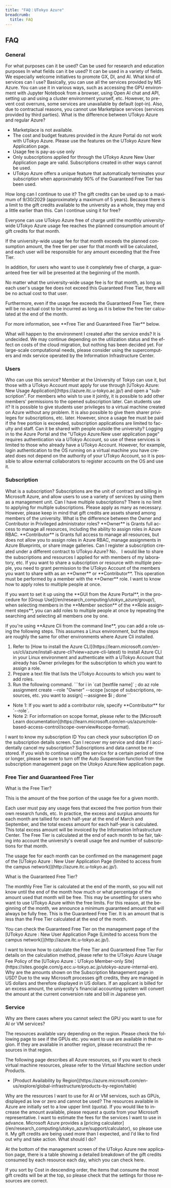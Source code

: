 ```yaml
---
title: "FAQ：UTokyo Azure"
breadcrumb:
  title: FAQ
---
```



## FAQ

### General

<HelpItem lang="en" type="details">
  <Fragment slot="problem">For what purposes can it be used?</Fragment>
  <Fragment slot="solution">Can be used for research and education purposes</Fragment>
</HelpItem>

<HelpItem lang="en" type="details">
  <Fragment slot="problem">In what fields can it be used?</Fragment>
  <Fragment slot="solution">It can be used in a variety of fields. We especially welcome initiatives to promote GX, DI, and AI.</Fragment>
</HelpItem>

<HelpItem lang="en" type="details">
  <Fragment slot="problem">What kind of services can I use?</Fragment>
  <Fragment slot="solution">Basically, you can use all the services provided by MS Azure. You can use it in various ways, such as accessing the GPU environment with Jupyter Notebook from a browser, using Open AI chat and API, setting up and using a cluster environment yourself, etc. However, to prevent cost overruns, some services are unavailable by default (opt-in). Also, due to contractual reasons, you cannot use Marketplace services (services provided by third parties). </Fragment>
</HelpItem>

<HelpItem lang="en" type="details">
  <Fragment slot="problem">What is the difference between UTokyo Azure and regular Azure?</Fragment>
  <Fragment slot="solution"><p><ul><li>Marketplace is not available.</li><li>The cost and budget features provided in the Azure Portal do not work with UTokyo Azure. Please use the features on the UTokyo Azure New Application page.</li><li>Usage fee is pay-as-use only</li><li>Only subscriptions applied for through the UTokyo Azure New User Application page are valid. Subscriptions created in other ways cannot be used.</li><li>UTokyo Azure offers a unique feature that automatically terminates your subscription when approximately 90% of the Guaranteed Free Tier has been used.</li></ul></p></Fragment>
</HelpItem>

<HelpItem lang="en" type="details">
  <Fragment slot="problem">How long can I continue to use it?</Fragment>
  <Fragment slot="solution">The gift credits can be used up to a maximum of 9/30/2029 (approximately a maximum of 5 years). Because there is a limit to the gift credits available to the university as a whole, they may end a little earlier than this.</Fragment>
</HelpItem>

<HelpItem lang="en" type="details">
  <Fragment slot="problem">Can I continue using it for free?</Fragment>
  <Fragment slot="solution"><p>Everyone can use UTokyo Azure free of charge until the monthly university-wide UTokyo Azure usage fee reaches the planned consumption amount of gift credits for that month.</p>
<p>If the university-wide usage fee for that month exceeds the planned consumption amount, the free tier per user for that month will be calculated, and each user will be responsible for any amount exceeding that the Free Tier.</p>
<p>In addition, for users who want to use it completely free of charge, a guaranteed free tier will be presented at the beginning of the month.</p>
<p>No matter what the university-wide usage fee is for that month, as long as each user's usage fee does not exceed this Guaranteed Free Tier, there will be no actual cost to that user.</p>
<p>Furthermore, even if the usage fee exceeds the Guaranteed Free Tier, there will be no actual cost to be incurred as long as it is below the free tier calculated at the end of the month.</p>
<p>For more information, see **Free Tier and Guaranteed Free Tier** below.</p></Fragment>
</HelpItem>

<HelpItem lang="en" type="details">
  <Fragment slot="problem">What will happen to the environment I created after the service ends?</Fragment>
  <Fragment slot="solution">It is undecided. We may continue depending on the utilization status and the effect on costs of the cloud migration, but nothing has been decided yet. For large-scale computational needs, please consider using the supercomputers and mdx service operated by the Information Infrastructure Center.</Fragment>
</HelpItem>

### Users

<HelpItem lang="en" type="details">
  <Fragment slot="problem">Who can use this service?</Fragment>
  <Fragment slot="solution">Member at the University of Tokyo can use it, but those with a UTokyo Account must apply for use through [UTokyo Azure: New Usage Application](https://azure.itc.u-tokyo.ac.jp/) and open a "subscription". For members who wish to use it jointly, it is possible to add other members' permissions to the opened subscription later.</Fragment>
</HelpItem>

<HelpItem lang="en" type="details">
  <Fragment slot="problem">Can students use it?</Fragment>
  <Fragment slot="solution">It is possible to give students user privileges to a virtual machine created on Azure without any problem. It is also possible to give them sharer privileges for subscriptions, etc. later. However, since a usage fee must be paid if the free portion is exceeded, subscription applications are limited to faculty and staff.</Fragment>
</HelpItem>

<HelpItem lang="en" type="details">
  <Fragment slot="problem">Can it be shared with people outside the university?</Fragment>
  <Fragment slot="solution">Logging in to the Azure Portal and the "UTokyo Azure:New user application page" requires authentication via a UTokyo Account, so use of these services is limited to those who already have a UTokyo Account. 
However, for example, login authentication to the OS running on a virtual machine you have created does not depend on the authority of your UTokyo Account, so it is possible to allow external collaborators to register accounts on the OS and use it.</Fragment>
</HelpItem>

### Subscription

<HelpItem lang="en" type="details">
  <Fragment slot="problem">What is a subscription?</Fragment>
  <Fragment slot="solution">Subscriptions are the unit of contract and billing in Microsoft Azure, and allow users to use a variety of services by using them as a management unit.</Fragment>
</HelpItem>

<HelpItem lang="en" type="details">
  <Fragment slot="problem">Can I have multiple subscriptions?</Fragment>
  <Fragment slot="solution">There is no limit to applying for multiple subscriptions. Please apply as many as necessary. However, please keep in mind that gift credits are assets shared among members of the university.</Fragment>
</HelpItem>

<HelpItem lang="en" type="details">
  <Fragment slot="problem">What is the difference between the Owner and Contributor in Privileged administrator roles?</Fragment>
  <Fragment slot="solution">**Owner** is Grants full access to manage all resources, including the ability to assign roles in Azure RBAC.
**Contributor** is Grants full access to manage all resources, but does not allow you to assign roles in Azure RBAC, manage assignments in Azure Blueprints, or share image galleries.</Fragment>
</HelpItem>

<HelpItem lang="en" type="details">
  <Fragment slot="problem">Can I register a subscription created under a different contract to UTokyo Azure?</Fragment>
  <Fragment slot="solution">No．</Fragment>
</HelpItem>

<HelpItem lang="en" type="details">
  <Fragment slot="problem">I would like to share the subscriptions and resources I applied for with members of my laboratory, etc.</Fragment>
  <Fragment slot="solution">If you want to share a subscription or resource with multiple people, you need to grant permission to the UTokyo Account of the members you want to share with as an **Owner** or **Contributor**. This operation must be performed by a member with the **Owner** role.</Fragment>
</HelpItem>

<HelpItem lang="en" type="details">
  <Fragment slot="problem">I want to know how to apply roles to multiple people at once.</Fragment>
  <Fragment slot="solution"><p>If you want to set it up using the **GUI from the Azure Portal**, in the procedure for [Group Use](/en/research_computing/utokyo_azure/group/), when selecting members in the **Member section** of the **Role assignment steps**, you can add roles to multiple people at once by repeating the searching and selecting all members one by one.</p><p>If you're using **Azure Cli from the command line**, you can add a role using the following steps. This assumes a Linux environment, but the steps are roughly the same for other environments where Azure Cli installed.</p><ol><li>Refer to [How to install the Azure CLI](https://learn.microsoft.com/en-us/cli/azure/install-azure-cli?view=azure-cli-latest) to install Azure CLI in your Linux environment and authenticate with a UTokyo Account that already has Owner privileges for the subscription to which you want to assign a role.</li><li>Prepare a text file that lists the UTokyo Accounts to which you want to add roles.</li><li>Run the following command. ```for i in `cat [textfile name]` ; do az role assignment create --role "Owner" --scope [scope of subscriptions, resources, etc. you want to assign] --assignee $i ; done```</li></ol><ul><li>Note 1: If you want to add a contributor role, specify **Contributor** for `--role`.</li><li>Note 2: For information on scope format, please refer to the [Microsoft Learn documentation](https://learn.microsoft.com/en-us/azure/role-based-access-control/scope-overview#scope-format).</li></ul></Fragment>
</HelpItem>


<HelpItem lang="en" type="details">
  <Fragment slot="problem">I want to know my subscription ID</Fragment>
  <Fragment slot="solution">You can check your subscription ID on the subscription details screen.</Fragment>
</HelpItem>

<HelpItem lang="en" type="details">
  <Fragment slot="problem">Can I recover my service and data if I accidentally cancel my subscription?</Fragment>
  <Fragment slot="solution">Subscriptions and data cannot be restored. If you wish to continue using the service for a certain period of time or longer, please be sure to turn off the Auto Suspension function from the subscription management page on the Utokyo Azure:New application page.</Fragment>
</HelpItem>

### Free Tier and Guaranteed Free Tier

<HelpItem lang="en" type="details">
  <Fragment slot="problem">What is the Free Tier?</Fragment>
  <Fragment slot="solution"><p>This is the amount of the free portion of the usage fee for a given month. </p><p>Each user must pay any usage fees that exceed the free portion from their own research funds, etc. In practice, the excess and surplus amounts for each month are tallied for each half-year at the end of March and September, and the total excess amount for each half-year is calculated. This total excess amount will be invoiced by the Information Infrastructure Center. The Free Tier is calculated at the end of each month to be fair, taking into account the university's overall usage fee and number of subscriptions for that month. </p><p>The usage fee for each month can be confirmed on the management page of the [UTokyo Azure : New User Application Page (limited to access from the campus network)](http://azure.itc.u-tokyo.ac.jp/).</p></Fragment>
</HelpItem>

<HelpItem lang="en" type="details">
  <Fragment slot="problem">What is the Guaranteed Free Tier?</Fragment>
  <Fragment slot="solution"><p>The monthly Free Tier is calculated at the end of the month, so you will not know until the end of the month how much or what percentage of the amount used that month will be free. This may be unsettling for users who want to use UTokyo Azure within the free limits. For this reason, at the beginning of the month, we announce a minimum guaranteed amount that will always be fully free. This is the Guaranteed Free Tier. It is an amount that is less than the Free Tier calculated at the end of the month. </p><p>You can check the Guaranteed Free Tier on the management page of the [UTokyo Azure : New User Application Page (Limited to access from the campus network)](http://azure.itc.u-tokyo.ac.jp/).</p></Fragment>
</HelpItem>

<HelpItem lang="en" type="details">
  <Fragment slot="problem">I want to know how to calculate the Free Tier and  Guaranteed Free Tier</Fragment>
  <Fragment slot="solution">For details on the calculation method, please refer to the UTokyo Azure Usage Fee Policy of the [UTokyo Azure：UTokyo Member-only Site](https://sites.google.com/g.ecc.u-tokyo.ac.jp/utokyo-azure-internal-en).</Fragment>
</HelpItem>

<HelpItem lang="en" type="details">
  <Fragment slot="problem">Why are the amounts shown on the Subscription Management page in USD?</Fragment>
  <Fragment slot="solution">Due to the way Microsoft processes gift credits, they are managed in US dollars and therefore displayed in US dollars. If an applicant is billed for an excess amount, the university's financial accounting system will convert the amount at the current conversion rate and bill in Japanese yen.</Fragment>
</HelpItem>

### Service

<HelpItem lang="en" type="details">
  <Fragment slot="problem">Why are there cases where you cannot select the GPU you want to use for AI or VM services?</Fragment>
  <Fragment slot="solution"><p>The resources available vary depending on the region. Please check the following page to see if the GPUs etc. you want to use are available in that region. If they are available in another region, please reconstruct the resources in that region.</p><p>The following page describes all Azure resources, so if you want to check virtual machine resources, please refer to the Virtual Machine section under Products.</p><ul><li>[Product Availability by Region](https://azure.microsoft.com/en-us/explore/global-infrastructure/products-by-region/table)</li></ul></Fragment>
</HelpItem>

<HelpItem lang="en" type="details">
  <Fragment slot="problem">Why are the resources I want to use for AI or VM services, such as GPUs, displayed as low or zero and cannot be used?</Fragment>
  <Fragment slot="solution">The resources available in Azure are initially set to a low upper limit (quota). If you would like to increase the amount available, please request a quota from your Microsoft representative.</Fragment>
</HelpItem>

<HelpItem lang="en" type="details">
  <Fragment slot="problem">I want to estimate the fees for the services I want to use in advance.</Fragment>
  <Fragment slot="solution">Microsoft Azure provides a [pricing calculator](/en/research_computing/utokyo_azure/support/calculator), so please use it.</Fragment>
</HelpItem>

<HelpItem lang="en" type="details">
  <Fragment slot="problem">My gift credits are being used more than I expected, and I'd like to find out why and take action. What should I do?</Fragment>
  <Fragment slot="solution"><p>At the bottom of the management screen of the UTokyo Azure new application page, there is a table showing a detailed breakdown of the gift credits consumed by each resource each day, which you can check here.</p><p>If you sort by Cost in descending order, the items that consume the most gift credits will be at the top, so please check that the settings for those resources are correct.</p></Fragment>
</HelpItem>
